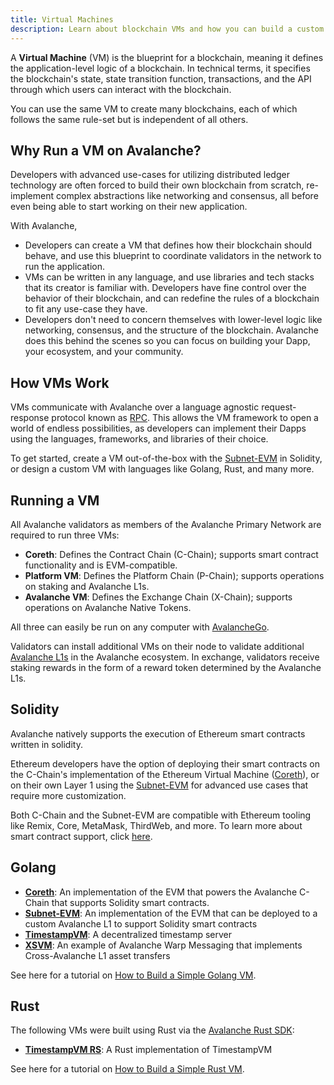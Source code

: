 ```yaml
---
title: Virtual Machines
description: Learn about blockchain VMs and how you can build a custom VM-enabled blockchain in Avalanche.
---
```


A **Virtual Machine** (VM) is the blueprint for a blockchain, meaning it defines the application-level logic of a blockchain. In technical terms, it specifies the blockchain's state, state transition function, transactions, and the API through which users can interact with the blockchain.

You can use the same VM to create many blockchains, each of which follows the same rule-set but is independent of all others.

## Why Run a VM on Avalanche?

Developers with advanced use-cases for utilizing distributed ledger technology are often forced to build their own blockchain from scratch, re-implement complex abstractions like networking and consensus, all before even being able to start working on their new application.

With Avalanche,

- Developers can create a VM that defines how their blockchain should behave, and use this blueprint to coordinate validators in the network to run the application.
- VMs can be written in any language, and use libraries and tech stacks that its creator is familiar with. Developers have fine control over the behavior of their blockchain, and can redefine the rules of a blockchain to fit any use-case they have.
- Developers don't need to concern themselves with lower-level logic like networking, consensus, and the structure of the blockchain. Avalanche does this behind the scenes so you can focus on building your Dapp, your ecosystem, and your community.
    

## How VMs Work

VMs communicate with Avalanche over a language agnostic request-response protocol known as [RPC](https://en.wikipedia.org/wiki/Remote_procedure_call). This allows the VM framework to open a world of endless possibilities, as developers can implement their Dapps using the languages, frameworks, and libraries of their choice.

To get started, create a VM out-of-the-box with the [Subnet-EVM](/avalanche-l1s/c-chain-or-avalanche-l1) in Solidity, or design a custom VM with languages like Golang, Rust, and many more.

## Running a VM

All Avalanche validators as members of the Avalanche Primary Network are required to run three VMs:

- **Coreth**: Defines the Contract Chain (C-Chain); supports smart contract functionality and is EVM-compatible.
- **Platform VM**: Defines the Platform Chain (P-Chain); supports operations on staking and Avalanche L1s.
- **Avalanche VM**: Defines the Exchange Chain (X-Chain); supports operations on Avalanche Native Tokens.

All three can easily be run on any computer with [AvalancheGo](/docs/nodes).

Validators can install additional VMs on their node to validate additional [Avalanche L1s](/learn/avalanche-l1s) in the Avalanche ecosystem. In exchange, validators receive staking rewards in the form of a reward token determined by the Avalanche L1s.

## Solidity

Avalanche natively supports the execution of Ethereum smart contracts written in solidity.

Ethereum developers have the option of deploying their smart contracts on the C-Chain's implementation of the Ethereum Virtual Machine ([Coreth](https://github.com/ava-labs/coreth)), or on their own Layer 1 using the [Subnet-EVM](https://github.com/ava-labs/subnet-evm) for advanced use cases that require more customization.

Both C-Chain and the Subnet-EVM are compatible with Ethereum tooling like Remix, Core, MetaMask, ThirdWeb, and more. To learn more about smart contract support, click [here](/docs/dapps/end-to-end/launch-ethereum-dapp).

## Golang

- [**Coreth**](https://github.com/ava-labs/coreth): An implementation of the EVM that powers the Avalanche C-Chain that supports Solidity smart contracts.
- [**Subnet-EVM**](https://github.com/ava-labs/subnet-evm): An implementation of the EVM that can be deployed to a custom Avalanche L1 to support Solidity smart contracts
- [**TimestampVM**](https://github.com/ava-labs/timestampvm): A decentralized timestamp server
- [**XSVM**](https://github.com/ava-labs/xsvm): An example of Avalanche Warp Messaging that implements Cross-Avalanche L1 asset transfers

See here for a tutorial on [How to Build a Simple Golang VM](/docs/virtual-machines/golang-vms/simple-golang-vm).

## Rust

The following VMs were built using Rust via the [Avalanche Rust SDK](https://crates.io/crates/avalanche-types):

- [**TimestampVM RS**](https://github.com/ava-labs/timestampvm-rs): A Rust implementation of TimestampVM

See here for a tutorial on [How to Build a Simple Rust VM](/docs/virtual-machines/rust-vms/setting-up-environment).
